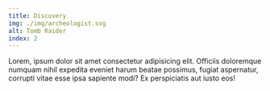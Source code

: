 ```yaml
---
title: Discovery
img: ./img/archeologist.svg
alt: Tomb Raider
index: 2
---
```


Lorem, ipsum dolor sit amet consectetur adipisicing elit. Officiis doloremque numquam nihil expedita
eveniet harum beatae possimus, fugiat aspernatur, corrupti vitae esse ipsa sapiente modi? Ex
perspiciatis aut iusto eos!
